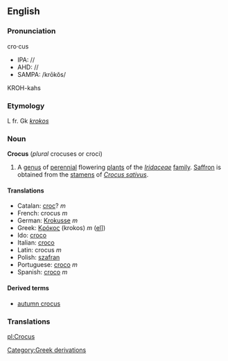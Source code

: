 {{rfc}}
==English==
===Pronunciation===
cro·cus
*IPA: //
*AHD: //
*SAMPA: /krōkŏs/
KROH-kahs

===Etymology===
L fr. Gk ''[[krokos]]''
===Noun===
'''Crocus''' (''plural'' crocuses or croci)

{{wikipedia}}
# A [[genus]] of [[perennial]] flowering [[plant]]s of the ''[[Iridaceae]]'' [[family]]. [[Saffron]] is obtained from the [[stamen]]s of ''[[Crocus sativus]]''.

==== Translations ====

*Catalan: [[croc]]? ''m''
*French: crocus ''m''
*German: [[Krokusse]] ''m''
*Greek: [[Κρόκος]] (krokos) ''m'' ([[:el:Κρόκος|el]]])
*Ido: [[croco]]
*Italian: [[croco]]
*Latin: crocus ''m''
*Polish: [[szafran]]
*Portuguese: [[croco]] ''m''
*Spanish: [[croco]] ''m''

====Derived terms====
*[[autumn crocus]]

===Translations===

[[pl:Crocus]]
[[Category:Greek derivations]]